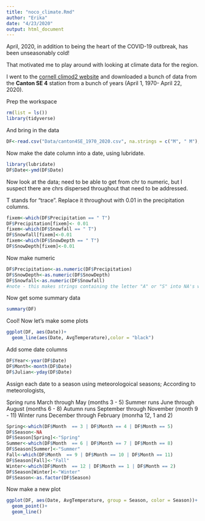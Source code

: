 ```yaml
---
title: "noco_climate.Rmd"
author: "Erika"
date: "4/23/2020"
output: html_document
---
```


April, 2020, in addition to being the heart of the COVID-19 outbreak, has been unseasonably cold!

That motivated me to play around with looking at climate data for the region.

I went to the [cornell climod2 website](http://climod2.nrcc.cornell.edu/)  and downloaded a bunch of data from the **Canton SE 4** station from a bunch of years (April 1, 1970- April 22, 2020).  

Prep the workspace
```r
rm(list = ls())
library(tidyverse)
```
And bring in the data

```r
DF<-read.csv("Data/canton4SE_1970_2020.csv", na.strings = c("M", " M"), stringsAsFactors = F) #brings in the M values (for "Missing") as NA
```
Now make the date column into a date, using lubridate.
```r
library(lubridate)
DF$Date<-ymd(DF$Date)
```
Now look at the data; need to be able to get from chr to numeric, but I suspect there are chrs dispersed throughout that need to be addressed.

T stands for "trace". Replace it throughout with 0.01 in the precipitation columns.

```r
fixem<-which(DF$Precipitation == " T")
DF$Precipitation[fixem]<- 0.01
fixem<-which(DF$Snowfall == " T")
DF$Snowfall[fixem]<-0.01
fixem<-which(DF$SnowDepth == " T")
DF$SnowDepth[fixem]<-0.01
```
Now make numeric
```r
DF$Precipitation<-as.numeric(DF$Precipitation)
DF$SnowDepth<-as.numeric(DF$SnowDepth)
DF$Snowfall<-as.numeric(DF$Snowfall)
#note - this makes strings containing the letter "A" or "S" into NA's which is good because S means subsequent and A means accumulated and thus those are summed rather than daily values. We'll ignore them.
```
Now get some summary data
```r
summary(DF)
```
Cool!  Now let's make some plots
```r
ggplot(DF, aes(Date))+
  geom_line(aes(Date, AvgTemperature),color = "black")
```
Add some date columns
```r
DF$Year<-year(DF$Date)
DF$Month<-month(DF$Date)
DF$Julian<-yday(DF$Date)
```
Assign each date to a season using meteorologoical seasons; According to meteorologists, 

Spring runs March through May (months 3 - 5)
Summer runs June through August (months 6 - 8)
Autumn runs September through November (month 9 - 11)
Winter runs December through February (monrha 12, 1 and 2)

```r
Spring<-which(DF$Month  == 3 | DF$Month == 4 | DF$Month == 5)
DF$Season<-NA
DF$Season[Spring]<-"Spring"
Summer<-which(DF$Month  == 6 | DF$Month == 7 | DF$Month == 8)
DF$Season[Summer]<-"Summer"
Fall<-which(DF$Month  == 9 | DF$Month == 10 | DF$Month == 11)
DF$Season[Fall]<-"Fall"
Winter<-which(DF$Month  == 12 | DF$Month == 1 | DF$Month == 2)
DF$Season[Winter]<-"Winter"
DF$Season<-as.factor(DF$Season)
```
Now make a new plot
```r
ggplot(DF, aes(Date, AvgTemperature, group = Season, color = Season))+
  geom_point()+
  geom_line()

```



